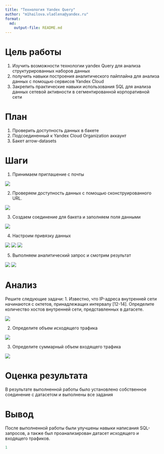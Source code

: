 ---
title: "Технология Yandex Query"
author: "m1hailova.vladlena@yandex.ru"
format: 
  md:
    output-file: README.md
---

# Цель работы

1.  Изучить возможности технологии yandex Query для анализа структурированных наборов данных
2.  получить навыки построения аналитического пайплайна для анализа данных с помощью сервисов Yandex Cloud
3.  Закрепить практические навыки использования SQL для анализа данных сетевой активности в сегментированной корпоративной сети

# План

1.  Проверить доступность данных в бакете
2.  Подсоединенный к Yandex Cloud Organization аккаунт
3.  Бакет arrow-datasets

# Шаги

1.  Принимаем приглашение с почты

![](img/1.jpg)

2.  Проверяем доступность данных с помощью сконструированного URL.

![](img/2.jpg)

3.  Создаем соединение для бакета и заполняем поля данными

![](img/3.jpg)

4.  Настроим привязку данных

![](img/4.jpg) ![](img/5.jpg)
![](img/6.jpg)

5.  Выполняем аналитический запрос и смотрим результат

![](img/7.jpg)
![](img/8.jpg)

# Анализ

Решите следующие задачи: 1. Известно, что IP-адреса внутренней сети начинаются с октетов, принадлежащих интервалу \[12-14\]. Определите количество хостов внутренней сети, представленных в датасете.

![](img/9.jpg)

2.  Определите объем исходящего трафика

![](img/10.jpg)

3.  Определите суммарный объем входящего трафика

![](img/11.jpg)

# Оценка результата

В результате выполненной работы было установлено собственное соединение с датасетом и выполнены все задания

# Вывод

После выполненной работы были улучшены навыки написания SQL-запросов, а также был проанализирован датасет исходящего и входящего трафиков.

```{r}
1
```
